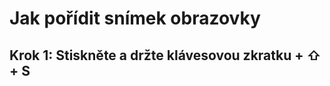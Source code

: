 
# Jak pořídit snímek obrazovky

## Krok 1: Stiskněte a držte klávesovou zkratku <FaWindows /> + ⇧ + S
